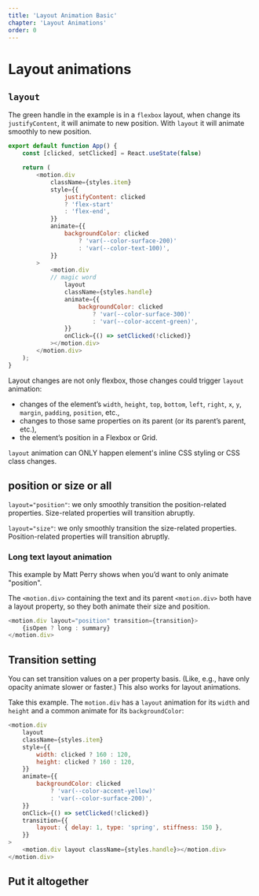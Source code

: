 ```yaml
---
title: 'Layout Animation Basic'
chapter: 'Layout Animations'
order: 0
---
```


# Layout animations


## `layout`
The green handle in the example is in a `flexbox` layout, when change its `justifyContent`, it will animate to new position. With `layout` it will animate smoothly to new position.


<LayoutAnimationBasic />

```js  
export default function App() {
    const [clicked, setClicked] = React.useState(false)

    return (
        <motion.div
            className={styles.item}
            style={{
                justifyContent: clicked 
                ? 'flex-start' 
                : 'flex-end',
            }}
            animate={{
                backgroundColor: clicked
                    ? 'var(--color-surface-200)'
                    : 'var(--color-text-100)',
            }}
        >
            <motion.div
            // magic word
                layout
                className={styles.handle}
                animate={{
                    backgroundColor: clicked
                        ? 'var(--color-surface-300)'
                        : 'var(--color-accent-green)',
                }}
                onClick={() => setClicked(!clicked)}
            ></motion.div>
        </motion.div>
    );
} 
```

Layout changes are not only flexbox, those changes could trigger `layout` animation:

- changes of the element’s `width`, `height`, `top`, `bottom`, `left`, `right`, `x`, `y`, `margin`, `padding`, `position`, etc.,
- changes to those same properties on its parent (or its parent’s parent, etc.),
- the element’s position in a Flexbox or Grid.

`layout` animation can ONLY happen element's inline CSS styling or CSS class changes.

## position or size or all

`layout="position"`: we only smoothly transition the position-related properties. Size-related properties will transition abruptly.

`layout="size"`: we only smoothly transition the size-related properties. Position-related properties will transition abruptly.

<LayoutValues02 />

### Long text layout animation
This example by Matt Perry shows when you’d want to only animate "position".

The `<motion.div>` containing the text and its parent `<motion.div>` both have a layout property, so they both animate their size and position.

<LayoutValues />

```js
<motion.div layout="position" transition={transition}>
    {isOpen ? long : summary}
</motion.div>
```


## Transition setting
You can set transition values on a per property basis. (Like, e.g., have only opacity animate slower or faster.) This also works for layout animations.

Take this example. The `motion.div` has a `layout` animation for its `width` and `height` and a common animate for its `backgroundColor`:

<CustomLayoutAnimation />

```js
<motion.div
    layout
    className={styles.item}
    style={{
        width: clicked ? 160 : 120,
        height: clicked ? 160 : 120,
    }}
    animate={{
        backgroundColor: clicked
            ? 'var(--color-accent-yellow)'
            : 'var(--color-surface-200)',
    }}
    onClick={() => setClicked(!clicked)}
    transition={{
        layout: { delay: 1, type: 'spring', stiffness: 150 },
    }}
>
    <motion.div layout className={styles.handle}></motion.div>
</motion.div>
```

## Put it altogether
<LayoutGroup03 />